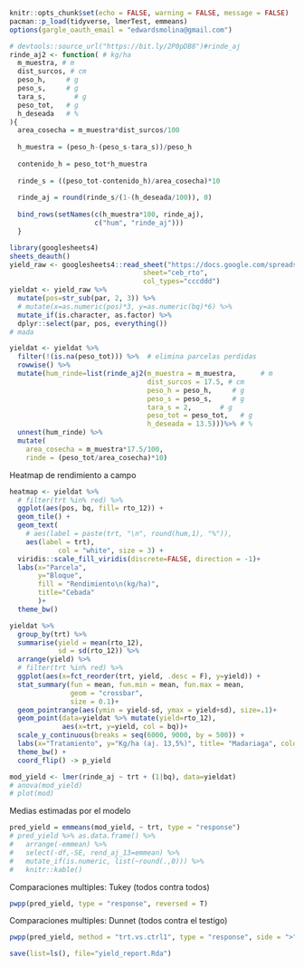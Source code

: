 ```{r 1, include=FALSE}
knitr::opts_chunk$set(echo = FALSE, warning = FALSE, message = FALSE)
pacman::p_load(tidyverse, lmerTest, emmeans)
options(gargle_oauth_email = "edwardsmolina@gmail.com")
```

```{r 2}
# devtools::source_url("https://bit.ly/2P0pDB8")#rinde_aj
rinde_aj2 <- function( # kg/ha
  m_muestra, # m
  dist_surcos, # cm
  peso_h,     # g
  peso_s,     # g
  tara_s,       # g 
  peso_tot,   # g
  h_deseada   # %
){ 
  area_cosecha = m_muestra*dist_surcos/100
  
  h_muestra = (peso_h-(peso_s-tara_s))/peso_h
  
  contenido_h = peso_tot*h_muestra
  
  rinde_s = ((peso_tot-contenido_h)/area_cosecha)*10 
  
  rinde_aj = round(rinde_s/(1-(h_deseada/100)), 0) 
  
  bind_rows(setNames(c(h_muestra*100, rinde_aj), 
                     c("hum", "rinde_aj")))
  }
```


```{r 3}
library(googlesheets4)
sheets_deauth()
yield_raw <- googlesheets4::read_sheet("https://docs.google.com/spreadsheets/d/1nsT3H48FPiIlpOAloXiV8BbhfIf4-oaf3fQPtIPT_qY/edit?usp=sharing", 
                                 sheet="ceb_rto",
                                 col_types="cccddd")
yieldat <- yield_raw %>% 
  mutate(pos=str_sub(par, 2, 3)) %>% 
  # mutate(x=as.numeric(pos)*3, y=as.numeric(bq)*6) %>% 
  mutate_if(is.character, as.factor) %>% 
  dplyr::select(par, pos, everything())  
# mada

yieldat <- yieldat %>% 
  filter(!(is.na(peso_tot))) %>%  # elimina parcelas perdidas 
  rowwise() %>% 
  mutate(hum_rinde=list(rinde_aj2(m_muestra = m_muestra,      # m
                                  dist_surcos = 17.5, # cm
                                  peso_h = peso_h,     # g
                                  peso_s = peso_s,     # g
                                  tara_s = 2,       # g
                                  peso_tot = peso_tot,   # g
                                  h_deseada = 13.5)))%>% # %
  unnest(hum_rinde) %>% 
  mutate(
    area_cosecha = m_muestra*17.5/100,
    rinde = (peso_tot/area_cosecha)*10)
```

Heatmap de rendimiento a campo

```{r 4}
heatmap <- yieldat %>% 
  # filter(trt %in% red) %>% 
  ggplot(aes(pos, bq, fill= rto_12)) + 
  geom_tile() +
  geom_text(
    # aes(label = paste(trt, "\n", round(hum,1), "%")), 
    aes(label = trt), 
            col = "white", size = 3) +
  viridis::scale_fill_viridis(discrete=FALSE, direction = -1)+
  labs(x="Parcela", 
       y="Bloque", 
       fill = "Rendimiento\n(kg/ha)", 
       title="Cebada"
       )+
  theme_bw() 
```

```{r 5}
yieldat %>% 
  group_by(trt) %>% 
  summarise(yield = mean(rto_12), 
            sd = sd(rto_12)) %>% 
  arrange(yield) %>% 
  # filter(trt %in% red) %>% 
  ggplot(aes(x=fct_reorder(trt, yield, .desc = F), y=yield)) + 
  stat_summary(fun = mean, fun.min = mean, fun.max = mean, 
               geom = "crossbar", 
               size = 0.1)+  
  geom_pointrange(aes(ymin = yield-sd, ymax = yield+sd), size=.1)+
  geom_point(data=yieldat %>% mutate(yield=rto_12), 
             aes(x=trt, y=yield, col = bq))+
  scale_y_continuous(breaks = seq(6000, 9000, by = 500)) +
  labs(x="Tratamiento", y="Kg/ha (aj. 13,5%)", title= "Madariaga", color = "Bloque")+  
  theme_bw() + 
  coord_flip() -> p_yield
```

```{r 6}
mod_yield <- lmer(rinde_aj ~ trt + (1|bq), data=yieldat)
# anova(mod_yield)
# plot(mod)
```

Medias estimadas por el modelo

```{r 7}
pred_yield = emmeans(mod_yield, ~ trt, type = "response")
# pred_yield %>% as.data.frame() %>% 
#   arrange(-emmean) %>% 
#   select(-df,-SE, rend_aj_13=emmean) %>% 
#   mutate_if(is.numeric, list(~round(.,0))) %>% 
#   knitr::kable()
```

Comparaciones multiples: Tukey (todos contra todos) 

```{r 8, eval=FALSE, include=FALSE}
pwpp(pred_yield, type = "response", reversed = T)
```

Comparaciones multiples: Dunnet (todos contra el testigo) 

```{r 9, eval=FALSE, include=FALSE}
pwpp(pred_yield, method = "trt.vs.ctrl1", type = "response", side = ">")
```
```{r 10}
save(list=ls(), file="yield_report.Rda")
```

